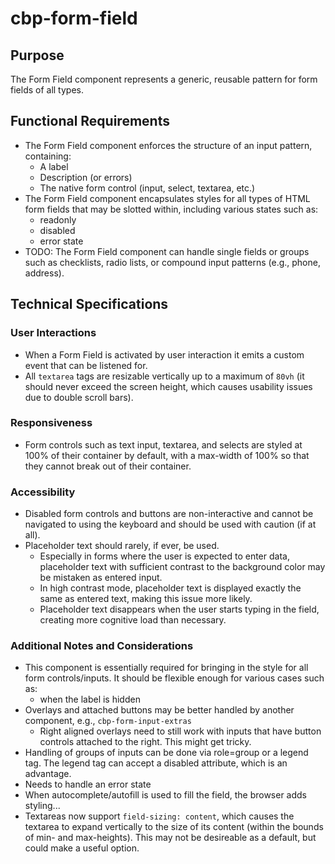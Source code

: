 
<Meta title="Components/Form Fields/Specifications" />

# cbp-form-field

## Purpose

The Form Field component represents a generic, reusable pattern for form fields of all types.

## Functional Requirements

* The Form Field component enforces the structure of an input pattern, containing:
  * A label
  * Description (or errors)
  * The native form control (input, select, textarea, etc.)
* The Form Field component encapsulates styles for all types of HTML form fields that may be slotted within, including various states such as:
  * readonly
  * disabled
  * error state
* TODO: The Form Field component can handle single fields or groups such as checklists, radio lists, or compound input patterns (e.g., phone, address).

## Technical Specifications

### User Interactions

* When a Form Field is activated by user interaction it emits a custom event that can be listened for.
* All `textarea` tags are resizable vertically up to a maximum of `80vh` (it should never exceed the screen height, which causes usability issues due to double scroll bars).

### Responsiveness

* Form controls such as text input, textarea, and selects are styled at 100% of their container by default, with a max-width of 100% so that they cannot break out of their container.

### Accessibility

* Disabled form controls and buttons are non-interactive and cannot be navigated to using the keyboard and should be used with caution (if at all).
* Placeholder text should rarely, if ever, be used.
  * Especially in forms where the user is expected to enter data, placeholder text with sufficient contrast to the background color may be mistaken as entered input.
  * In high contrast mode, placeholder text is displayed exactly the same as entered text, making this issue more likely.
  * Placeholder text disappears when the user starts typing in the field, creating more cognitive load than necessary.

### Additional Notes and Considerations

* This component is essentially required for bringing in the style for all form controls/inputs. It should be flexible enough for various cases such as:
  * when the label is hidden
* Overlays and attached buttons may be better handled by another component, e.g., `cbp-form-input-extras`
  * Right aligned overlays need to still work with inputs that have button controls attached to the right. This might get tricky. 
* Handling of groups of inputs can be done via role=group or a legend tag. The legend tag can accept a disabled attribute, which is an advantage.
* Needs to handle an error state
* When autocomplete/autofill is used to fill the field, the browser adds styling...
* Textareas now support `field-sizing: content`, which causes the textarea to expand vertically to the size of its content (within the bounds of min- and max-heights). This may not be desireable as a default, but could make a useful option.